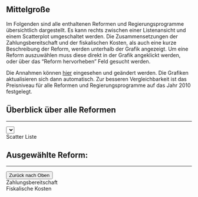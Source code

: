## Mittelgroße
Im Folgenden sind alle enthaltenen Reformen und Regierungsprogramme übersichtlich dargestellt. Es kann rechts zwischen einer Listenansicht und einem Scatterplot umgeschaltet werden. Die Zusammensetzungen der Zahlungsbereitschaft und der fiskalischen Kosten, als auch eine kurze Beschreibung der Reform, werden unterhalb der Grafik angezeigt. Um eine Reform auszuwählen muss diese direkt in der Grafik angeklickt werden, oder über das "Reform hervorheben" Feld gesucht werden.

Die Annahmen können <a href="" data-toggle="modal" data-target="#master_assumption">hier</a> eingesehen und geändert werden. Die Grafiken aktualisieren sich dann automatisch. Zur besseren Vergleichbarkeit ist das Preisniveau für alle Reformen und Regierungsprogramme auf das Jahr 2010 festgelegt.

## Überblick über alle Reformen
```{=html}
<hr id="hrline">
<div class="textbelowheading">
  <select class="selectpicker assumptionbutton" id="highlightProgram" title="Reform hervorheben" data-size="6" data-width="300px"
  data-live-search="true" onchange="highlightProgram(options[this.selectedIndex].value)"> </select>

  <div class="btn-group btn-group-toggle" id="charttogglediv">
    <label class="btn btn-secondary chartselect active" onclick="activeScatter()" id="select_scatter_chart">Scatter</label>
    <label class="btn btn-secondary chartselect" onclick="activeLine()" id="select_list_chart">Liste</label>
  </div>
</div>
<script>DataLoadedIn.then(() => {
   drawMVPFChart(json_as_array);
})
</script>  
<div onmouseenter="openTooltipCurrentProgram()" onmouseleave="openTooltipCurrentProgram()" id="mvpfChartDiv">
  <canvas id="mvpfChart"></canvas>
</div>
<div id="mvpfChartLegend"></div>

<h2>Ausgewählte Reform: <span id="reformname"></span></h2>
<hr id="hrline">
<div class="textbelowheading">
  <span class="text-muted" id="mvpfDisplay"></span>
  <button type="button" class="btn btn-primary assumptionbutton" onclick="jumpInDocument('top')">Zurück nach Oben</button>
</div>





<div id="description"></div>
<div id="wtptext"></div>
<script>DataLoadedIn.then(() => {
  populatePrograms();
  loadDescription("bafoeg2001");
  loadReformName("bafoeg2001");
  updateProgramHeadLine("bafoeg2001");
  loadMVPFText("bafoeg2001");
  loadWTPText("bafoeg2001");
  loadCostText("bafoeg2001");
  jQuery('#bs-select-1 ul li').hover( function(event){
    let myindex =  jQuery(this).index();
    openTooltip(document.getElementById("highlightProgram").options[myindex+1].value);
   });
});  
</script>


<!-- Button trigger modal -->


```
<div class="barChartCaptionTitle">Zahlungsbereitschaft</div><div class="figure" style="text-align: center">
<div id="barChart"></div>
<script>DataLoadedIn.then(() => {
  drawBarChart("willingness_to_pay", "bafoeg2001","barChart", "master_assumption");
  })</script>
</div>


<div id="costtext"></div>
<div class="barChartCaptionTitle">Fiskalische Kosten</div><div class="figure" style="text-align: center">
<div id="barChart2"></div>
<script>DataLoadedIn.then(() => {
  drawBarChart("government_net_costs", "bafoeg2001","barChart2", "master_assumption");
})</script>
</div>
<div id="mvpftext"></div>
<script>
</script>